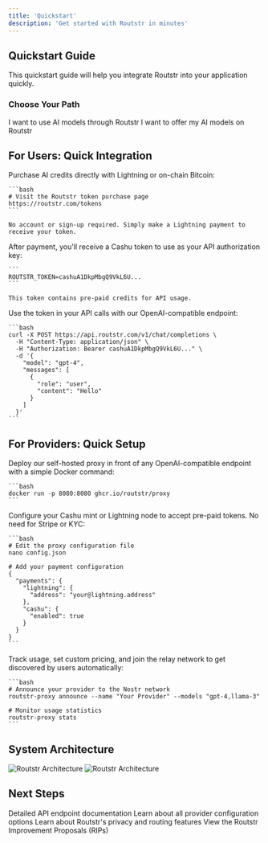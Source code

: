 ```yaml
---
title: 'Quickstart'
description: 'Get started with Routstr in minutes'
---
```


## Quickstart Guide

This quickstart guide will help you integrate Routstr into your application quickly.

### Choose Your Path

<CardGroup cols={2}>
  <Card title="For Users" icon="user" href="#for-users">
    I want to use AI models through Routstr
  </Card>
  <Card title="For Providers" icon="server" href="#for-providers">
    I want to offer my AI models on Routstr
  </Card>
</CardGroup>

## For Users: Quick Integration

<Steps>
  <Step title="Buy Cashu tokens">
    Purchase AI credits directly with Lightning or on-chain Bitcoin:
    
    ```bash
    # Visit the Routstr token purchase page
    https://routstr.com/tokens
    ```
    
    No account or sign-up required. Simply make a Lightning payment to receive your token.
  </Step>
  <Step title="Receive token instantly">
    After payment, you'll receive a Cashu token to use as your API authorization key:
    
    ```
    ROUTSTR_TOKEN=cashuA1DkpMbgQ9VkL6U...
    ```
    
    This token contains pre-paid credits for API usage.
  </Step>
  <Step title="Make API calls directly">
    Use the token in your API calls with our OpenAI-compatible endpoint:
    
    ```bash
    curl -X POST https://api.routstr.com/v1/chat/completions \
      -H "Content-Type: application/json" \
      -H "Authorization: Bearer cashuA1DkpMbgQ9VkL6U..." \
      -d '{
        "model": "gpt-4",
        "messages": [
          {
            "role": "user", 
            "content": "Hello"
          }
        ]
      }'
    ```
  </Step>
</Steps>

## For Providers: Quick Setup

<Steps>
  <Step title="Set up your proxy">
    Deploy our self-hosted proxy in front of any OpenAI-compatible endpoint with a simple Docker command:
    
    ```bash
    docker run -p 8080:8080 ghcr.io/routstr/proxy
    ```
  </Step>
  <Step title="Connect payments">
    Configure your Cashu mint or Lightning node to accept pre-paid tokens. No need for Stripe or KYC:
    
    ```bash
    # Edit the proxy configuration file
    nano config.json
    
    # Add your payment configuration
    {
      "payments": {
        "lightning": {
          "address": "your@lightning.address"
        },
        "cashu": {
          "enabled": true
        }
      }
    }
    ```
  </Step>
  <Step title="Monitor and scale">
    Track usage, set custom pricing, and join the relay network to get discovered by users automatically:
    
    ```bash
    # Announce your provider to the Nostr network
    routstr-proxy announce --name "Your Provider" --models "gpt-4,llama-3"
    
    # Monitor usage statistics
    routstr-proxy stats
    ```
  </Step>
</Steps>

## System Architecture

<img src="/images/architecture.svg" className="block dark:hidden" alt="Routstr Architecture" />
<img src="/images/architecture.svg" className="hidden dark:block" alt="Routstr Architecture" />

## Next Steps

<CardGroup>
  <Card title="API Reference" icon="code" href="/api-reference/introduction">
    Detailed API endpoint documentation
  </Card>
  <Card title="Provider Configuration" icon="gear" href="/providers/configuration">
    Learn about all provider configuration options
  </Card>
  <Card title="Privacy Features" icon="shield" href="/users/privacy">
    Learn about Routstr's privacy and routing features
  </Card>
  <Card title="Roadmap" icon="road" href="https://github.com/routstr/protocol">
    View the Routstr Improvement Proposals (RIPs)
  </Card>
</CardGroup>
